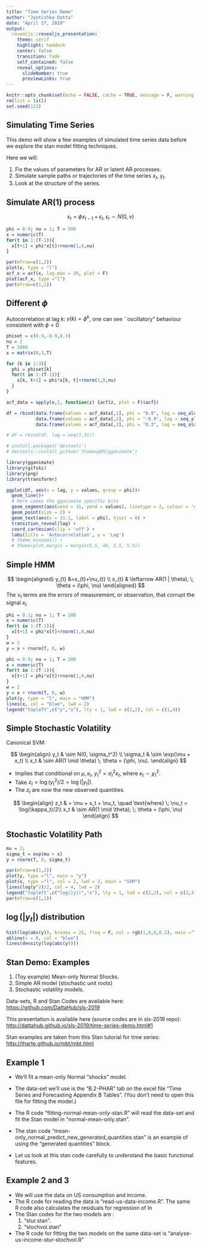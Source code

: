 ```yaml
---
title: "Time Series Demo"
author: "Jyotishka Datta"
date: "April 17, 2019"
output: 
  revealjs::revealjs_presentation:
    theme: serif
    highlight: haddock
    center: false
    transition: fade
    self_contained: false
    reveal_options:
      slideNumber: true
      previewLinks: true
---
```


```r
knitr::opts_chunk$set(echo = FALSE, cache = TRUE, message = F, warning = F)
rm(list = ls())
set.seed(123)
```


## Simulating Time Series 

This demo will show a few examples of simulated time series data before we explore the stan model fitting techniques. 

Here we will: 

1. Fix the values of parameters for AR or latent AR processes. 
2. Simulate sample paths or trajectories of the time series $x_t$, $y_t$. 
3. Look at the structure of the series. 



## Simulate AR(1) process

$$
x_{t} = \phi x_{t-1} + \epsilon_t, \; \epsilon_t \sim N(0, \nu)
$$


```r
phi = 0.9; nu = 1; T = 500
x = numeric(T)
for(t in 1:(T-1)){
  x[t+1] = phi*x[t]+rnorm(1,0,nu)
}
```

```r
par(mfrow=c(1,2))
plot(x, type = "l")
acf_x = acf(x, lag.max = 30, plot = F)
plot(acf_x, type ="l")
par(mfrow=c(1,1))
```

## Different $\phi$ 

Autocorrelation at lag $k$: $\gamma(k) = \phi^k$, one can see ``oscillatory" behaviour consistent with $\phi < 0$

```r
phiset = c(0.9,-0.9,0.3)
nu = 2
T = 1000
x = matrix(0,3,T)

for (k in 1:3){
  phi = phiset[k]
  for(t in 1:(T-1)){
    x[k, t+1] = phi*x[k, t]+rnorm(1,0,nu)
  }
}

acf_data = apply(x,1, function(z) {acf(z, plot = F)$acf})

df = rbind(data.frame(values = acf_data[,1], phi = "0.9", lag = seq_along(acf_data[,1])),
           data.frame(values = acf_data[,2], phi = "-0.9", lag = seq_along(acf_data[,1])),
           data.frame(values = acf_data[,3], phi = "0.3", lag = seq_along(acf_data[,1])))

# df = rbind(df, lag = seq(1,31))

# install.packages('devtools')
# devtools::install_github('thomasp85/gganimate')

library(gganimate)
library(gifski)
library(png)
library(transformr)

ggplot(df, aes(x = lag, y = values, group = phi))+
  geom_line()+
  # Here comes the gganimate specific bits
  geom_segment(aes(xend = 31, yend = values), linetype = 2, colour = 'grey') + 
  geom_point(size = 2) + 
  geom_text(aes(x = 31.1, label = phi), hjust = 0) + 
  transition_reveal(lag) + 
  coord_cartesian(clip = 'off') + 
  labs(title = 'Autocorrelation', y = 'Lag') 
  # theme_minimal() + 
  # theme(plot.margin = margin(5.5, 40, 5.5, 5.5))
```


## Simple HMM 

$$
\begin{aligned} y_{t} &=x_{t}+\nu_{t} \\ x_{t} & \leftarrow AR(1 | \theta), \; \theta = (\phi, \nu) \end{aligned}
$$
The $\nu_t$ terms are the errors of measurement, or observation, that corrupt the signal $x_t$

```r
phi = 0.1; nu = 1; T = 100
x = numeric(T)
for(t in 1:(T-1)){
  x[t+1] = phi*x[t]+rnorm(1,0,nu)
}
w = 2
y = x + rnorm(T, 0, w)
```


```r
phi = 0.9; nu = 1; T = 200
x = numeric(T)
for(t in 1:(T-1)){
  x[t+1] = phi*x[t]+rnorm(1,0,nu)
}
w = 2
y = x + rnorm(T, 0, w)
plot(y, type = "l", main = "HMM")
lines(x, col = "blue", lwd = 2)
legend("topleft",c("y","x"), lty = 1, lwd = c(1,2), col = c(1,4))
```

## Simple Stochastic Volatility {.smaller}

Canonical SVM: 

$$
		\begin{align}
		y_t & \sim N(0, \sigma_t^2) \\
		\sigma_t & \sim \exp(\mu + x_t) \\
		x_t & \sim AR(1 \mid \theta) \; \theta = (\phi, \nu). 
		\end{align}
$$

-  Implies that conditional on $\mu, x_t$, $y_t^2 = \sigma_t^2 \kappa_t$, where $\kappa_t \sim \chi^2_1$. 
-  Take $z_t = \log(y_t^2)/2 = \log(|y_t|)$. 
-  The $z_t$ are now the new observed quantities. 

$$
		\begin{align}
		z_t & = \mu + x_t + \nu_t, \quad \text{where} \; \nu_t = \log(\kappa_t)/2\\
		x_t & \sim AR(1 \mid \theta); \; \theta = (\phi, \nu)
		\end{align}
$$



## Stochastic Volatility Path {.smaller}

```R
mu = 2; 
sigma_t = exp(mu + x)
y = rnorm(T, 0, sigma_t)
```

```r

par(mfrow=c(1,2))
plot(y, type ="l", main = "y")
plot(x, type ="l", col = 2, lwd = 2, main = "SVM")
lines(log(y^2)/2, col = 4, lwd = 2)
legend("topleft",c("log(|y|)","x"), lty = 1, lwd = c(2,2), col = c(2,4))
par(mfrow=c(1,1))
```


## $\log(|y_t|)$ distribution

```r
hist(log(abs(y)), breaks = 25, freq = F, col = rgb(1,0,0,0.2), main ="log(|y|)")
abline(v = 0, col = "blue")
lines(density(log(abs(y))))
```


## Stan Demo: Examples 

1.  (Toy example) Mean-only Normal Shocks. 
2.  Simple AR model (stochastic unit roots)
3.  Stochastic volatility models. 

Data-sets, R and Stan Codes are available here: [https://github.com/DattaHub/sls-2019](https://github.com/DattaHub/sls-2019)

This presentation is available here (source codes are in sls-2019 repo):
[http://dattahub.github.io/sls-2019/time-series-demo.html#1](http://dattahub.github.io/sls-2019/time-series-demo.html#1)

Stan examples are taken from this Stan tutorial for time series: 
[http://tharte.github.io/mbt/mbt.html](http://tharte.github.io/mbt/mbt.html)



## Example 1

-  We'll fit a mean-only Normal "shocks" model.  

-  The data-set we'll use is the "B.2-PHAR" tab on the excel file "Time Series and Forecasting Appendix B Tables". (You don't need to open this file for fitting the model.)

-  The R code "fitting-normal-mean-only-stan.R" will read the data-set and fit the Stan model in "normal-mean-only.stan". 

- The stan code "mean-only_normal_predict_new_generated_quantities.stan" is an example of using the "generated quantities" block.

- Let us look at this stan code carefully to understand the basic functional features. 


## Example 2 and 3

-  We will use the data on US consumption and income. 
-  The R code for reading the data is "read-us-data-income.R". The same R code also calculates the residuals for regression of In
-  The Stan codes for the two models are :
   1.  "stur.stan".
   2.  "stochvol.stan"
-  The R code for fitting the two models on the same data-set is 
"analyse-us-income-stur-stochvol.R"



